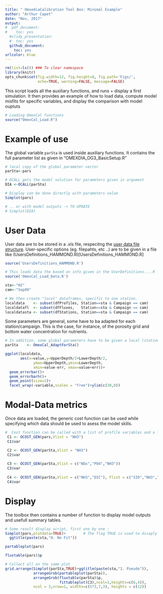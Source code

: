 ```yaml
---
title: " OmxediaCalibration Tool Box: Minimal Example"
author: "Arthur Capet"
date: "Nov, 2017"
output: 
#  pdf_document:
#    toc: yes
  #slidy_presentation:
  #  toc: yes
  github_document:
    toc: yes
urlcolor: blue
---
```


```r
rm(list=ls()) ### To clear namespace
library(knitr)
opts_chunk$set(fig.width=12, fig.height=8, fig.path='Figs/',
               echo=TRUE, warning=FALSE, message=FALSE)
```


 This script loads all the auxiliary functions, and runs + display a first simulation.
 It then provides an example of how to load data, compute model misfits for specific variables, 
 and display the comparison with model ouptuts

```r
# Loading OmexCal functions
source("OmexCal_Load.R")
```

# Example of use

The global variable `parSta` is used inside auxiliary functions.
It contains the full parameter list as given in "OMEXDIA_OG3_BasicSetup.R"

```r
# local copy of the global parameter vector
parSta<-pars

# OCALL gets the model solution for parameters given in argument
DIA <-OCALL(parSta)

# Display can be done directly with parameters value
Simplot(pars)

# .. or with model outputs -> TO UPDATE
# Simplot(DIA)

```

#  User Data

User data are to be stored in a .xls file, respecitng the [user data file structure](datastructure.md).
User-specific options (eg. filepahts, etc ..) are to be given in a file like (UsersDefinitions_HAMMOND.R)[UsersDefinitions_HAMMOND.R]

```r
source('UsersDefinitions_HAMMOND.R')

# This loads data the based on info given in the UserDefinitions....R
source('OmexCal_Load_Data.R')

sta<-"H2"
cam<-"Sep89"

# We then create "local" dataframes, specific to one station.
localdata    <- subset(dfProfiles, Station==sta & Campaign == cam)
localdatafl  <- subset(dfFluxes,   Station==sta & Campaign == cam)
localdatasta <- subset(dfStations, Station==sta & Campaign == cam)
```

Some parameters are general, some have to ba adapted for each station/campaign.
This is the case, for instance, of the porosity grid and bottom water concentration for nutrients.

```r
# In addition, some global parameters have to be given a local (station+campagin) value
parSta    <- OmexCal_AdaptForSta()

ggplot(localdata,
       aes(x=value,y=UpperDepth/2+LowerDepth/2,
             ymax=UpperDepth,ymin=LowerDepth,
             xmin=value-err, xmax=value+err))+
  geom_errorbar()+
  geom_errorbarh()+
  geom_point(size=2)+
  facet_wrap(~variable,scales = "free")+ylim(c(30,0))

```

# Modal-Data metrics

Once data are loaded, the generic cost function can be used while specifying which data should be used to asess the model skills.
```r
#  Cost function can be called with a list of profile variables and a list of flux variables
 C1 <- OCOST_GEN(pars,Vlist = "NH3")
 C1$var

 C2 <- OCOST_GEN(parSta,Vlist = "NH3")
 C2$var
 
 C3 <- OCOST_GEN(parSta,Vlist = c("NOx","PO4","NH3"))
 C3$var
 
 C4 <- OCOST_GEN(parSta,Vlist = c("NH3","DIC"), Flist = c("SIO","NH3","NOx"))
 C4$var
```

# Display 

The toolbox then contains a number of function to display model outputs and usefull summary tables.
```r
# Some result display script, first one by one : 
Simplot(pars,plotdata=TRUE)+        # The flag TRUE is used to disaply the data along model ouputs
  ggtitle(paste(sta,"0. No Fit"))

partableplot(pars)

fluxtable(pars)$p

# Collect all on the same plot
grid.arrange(Simplot(parSta,TRUE)+ggtitle(paste(sta,"1. Pseudo")),
             arrangeGrob(partableplot(parSta)),
             arrangeGrob(fluxtable(parSta)$p,
                         fittableplot(C3),ncol=1,heights=c(6,4)),
             ncol = 3,nrow=1, widths=c(5*3,7,3), heights = c(12))
```

